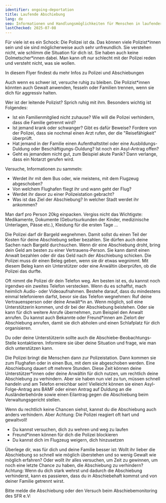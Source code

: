```yaml
---
identifier: ongoing-deportation
title: Laufende Abschiebung
lang: de
seo: Informationen und Handlungsmöglichkeiten für Menschen in laufender Abschiebung. Rechte, Unterstützung und Sofortmaßnahmen
lastChecked: 2025-07-08
---
```


Für viele ist es ein Schock: Die Polizei ist da. Das können viele Polizist\*innen sein und sie sind möglicherweise auch sehr unfreundlich. Sie verstehen nicht, wie schlimm die Situation für dich ist. Sie haben auch keine Dolmetscher\*innen dabei. Man kann oft nur schlecht mit der Polizei reden und versteht nicht, was sie wollen.

In diesem Flyer findest du mehr Infos zu <InternalShortLink identifier="police">Polizei und Abschiebungen</InternalShortLink>

Auch wenn es schwer ist, versuche ruhig zu bleiben. Die Polizist\*innen könnten auch Gewalt anwenden, fesseln oder Familien trennen, wenn sie dich für aggressiv halten.

Wer ist der leitende Polizist? Sprich ruhig mit ihm. Besonders wichtig ist Folgendes:

- Ist ein Familienmitglied nicht zuhause? Wie will die Polizei verhindern, dass die Familie getrennt wird?
- Ist jemand krank oder schwanger? Gibt es dafür Beweise? Fordere von der Polizei, dass sie nochmal einen Arzt rufen, der die "Reisefähigkeit" überprüft.
- Hat jemand in der Familie einen Aufenthaltstitel oder eine Ausbildungs-Duldung oder Beschäftigungs-Duldung? Ist noch ein Asyl-Antrag offen?
- Geht es jemandem nicht gut, zum Beispiel akute Panik? Dann verlange, dass ein Notarzt gerufen wird.

Versuche, Informationen zu sammeln:

- Werdet ihr mit dem Bus oder, wie meistens, mit dem Flugzeug abgeschoben?
- Von welchem Flughafen fliegt ihr und wann geht der Flug?
- Werdet ihr davor zu einer Polizeistation gebracht?
- Was ist das Ziel der Abschiebung? In welcher Stadt werdet ihr ankommen?

Man darf pro Person 20kg einpacken. Vergiss nicht das Wichtigste: Medikamente, Dokumente (Geburtsurkunden der Kinder, medizinische Unterlagen, Pässe etc.), Kleidung für die ersten Tage …

Die Polizei darf dir Bargeld wegnehmen. Damit sollst du einen Teil der Kosten für deine Abschiebung selber bezahlen. Sie dürfen auch deine Sachen nach Bargeld durchsuchen.
Wenn dir eine Abschiebung droht, bring dein Geld am besten zu einer Vertrauens-Person. Sie kann damit einen Anwalt bezahlen oder dir das Geld nach der Abschiebung schicken.
Die Polizei muss dir einen Beleg geben, wenn sie dir etwas wegnimmt. Mit diesem Beleg kann ein Unterstützer oder eine Anwältin überprüfen, ob die Polizei das durfte.

Oft nimmt die Polizei dir dein Telefon weg. Am besten ist es, du kannst noch irgendwo ein zweites Telefon verstecken. Wenn du es schaffst, mach heimlich Audio- oder Videoaufnahmen.
Bestehe darauf, dass du mindestens einmal telefonieren darfst, bevor sie das Telefon wegnehmen:
Ruf deine Vertrauensperson oder deine Anwält\*in an.
Wenn möglich, soll eine Unterstützerin kommen, und dir bei der Abschiebung beistehen. Oder sie kann für dich weitere Anrufe übernehmen, zum Beispiel den Anwalt anrufen.
Du kannst auch Bekannte oder Freund\*innen am Zielort der Abschiebung anrufen, damit sie dich abholen und einen Schlafplatz für dich organisieren.

Du oder deine Unterstützerin sollte auch die <InternalShortLink identifier="contacts">Abschiebe-Beobachtungs-Stelle</InternalShortLink> kontaktieren.
Informiere sie über deine Situation und frage, wie man dich unterstützen kann.

Die Polizei bringt die Menschen dann zur Polizeistation. Dann kommen sie zum Flughafen oder in einen Bus, mit dem sie abgeschoben werden. Eine Abschiebung dauert oft mehrere Stunden.
Diese Zeit können deine Unterstützer*innen oder deine Anwältin für dich nutzen, um rechtlich deine Abschiebung zu verhindern.
Aber sie haben nun viel zu tun, müssen schnell handeln und am Telefon erreichbar sein!
Vielleicht können sie einen Asyl-Folge-Antrag ans BAMF oder einen Antrag auf Duldung an die Ausländerbehörde sowie einen Eilantrag gegen die Abschiebung beim Verwaltungsgericht stellen.

Wenn du rechtlich keine Chancen siehst, kannst du die Abschiebung auch anders verhindern. Aber Achtung: Die Polizei reagiert oft hart und gewaltvoll!

- Du kannst versuchen, dich zu wehren und weg zu laufen
- Freund\*innen können für dich die Polizei blockieren
- Du kannst dich im Flugzeug weigern, dich hinzusetzen

<ExternalShortLink identifier="airplane"></ExternalShortLink>

<ExternalShortLink identifier="noboarderassembly_resistance"></ExternalShortLink>

Überlege dir, was für dich und deine Familie besser ist: Wollt ihr lieber die Abschiebung so schnell wie möglich überstehen und so wenig Gewalt wie möglich erfahren? Oder wollt ihr alles versuchen, um Zeit zu gewinnen, um noch eine letzte Chance zu haben, die Abschiebung zu verhindern?
Achtung: Wenn du dich stark wehrst und dadurch die Abschiebung verhinderst, kann es passieren, dass du in <InternalShortLink identifier="detention">Abschiebehaft</InternalShortLink> kommst und von deiner Familie getrennt wirst.

Bitte melde die Abschiebung oder den Versuch beim Abschiebemonitoring des SFR e.V:

<Address identifier="sfr_abschiebemonitoring" />

